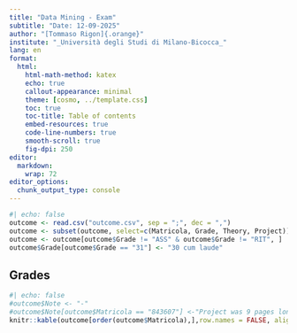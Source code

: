 ```yaml
---
title: "Data Mining - Exam"
subtitle: "Date: 12-09-2025"
author: "[Tommaso Rigon]{.orange}"
institute: "_Università degli Studi di Milano-Bicocca_"
lang: en
format:
  html:
    html-math-method: katex
    echo: true
    callout-appearance: minimal
    theme: [cosmo, ../template.css]
    toc: true
    toc-title: Table of contents
    embed-resources: true
    code-line-numbers: true
    smooth-scroll: true
    fig-dpi: 250
editor: 
  markdown: 
    wrap: 72
editor_options: 
  chunk_output_type: console
---
```


```r
#| echo: false
outcome <- read.csv("outcome.csv", sep = ";", dec = ",")
outcome <- subset(outcome, select=c(Matricola, Grade, Theory, Project))
outcome <- outcome[outcome$Grade != "ASS" & outcome$Grade != "RIT", ]
outcome$Grade[outcome$Grade == "31"] <- "30 cum laude"
```


## Grades

```r
#| echo: false
#outcome$Note <- "-"
#outcome$Note[outcome$Matricola == "843607"] <-"Project was 9 pages long (maximum was 4)"
knitr::kable(outcome[order(outcome$Matricola),],row.names = FALSE, align = c('l', 'l', "l", "l", "r"))
```

